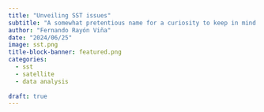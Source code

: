 ```yaml
---
title: "Unveiling SST issues"
subtitle: "A somewhat pretentious name for a curiosity to keep in mind when dealing with data."
author: "Fernando Rayón Viña"
date: "2024/06/25"
image: sst.png
title-block-banner: featured.png
categories:
  - sst
  - satellite
  - data analysis
  
draft: true
---
```

